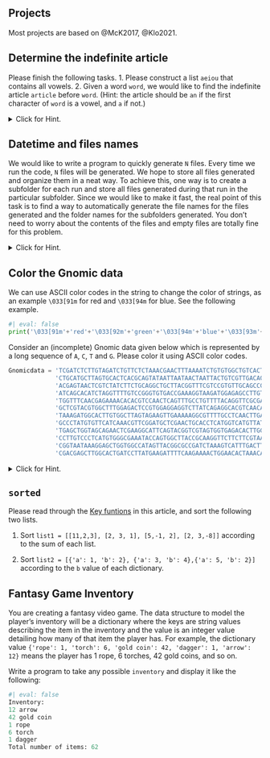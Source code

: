 
## Projects
Most projects are based on @McK2017, @Klo2021.


::: {#exr-}
## Determine the indefinite article
Please finish the following tasks.
1. Please construct a list `aeiou` that contains all vowels.
2. Given a word `word`, we would like to find the indefinite article `article` before `word`. (Hint: the article should be `an` if the first character of `word` is a vowel, and `a` if not.)
:::
<details>
<summary> Click for Hint.</summary>
::: {.solution}
Consider `in`, `.lower()` and `if` structure.
:::
</details>



::: {#exr-}
## Datetime and files names
We would like to write a program to quickly generate `N` files. Every time we run the code, `N` files will be generated. We hope to store all files generated and organize them in a neat way. To achieve this, one way is to create a subfolder for each run and store all files generated during that run in the particular subfolder. Since we would like to make it fast, the real point of this task is to find a way to automatically generate the file names for the files generated and the folder names for the subfolders generated. You don't need to worry about the contents of the files and empty files are totally fine for this problem.
:::
<details>
<summary>Click for Hint.</summary>
::: {.solution}
One way to automatically generate file names and folder names is to use the date and the time when the code is run. Please check `datetime` package for getting and formatting date/time, and `os` packages for playing with files and folders.
:::
</details>




::: {#exr-}
## Color the Gnomic data
We can use ASCII color codes in the string to change the color of strings, as an example `\033[91m` for red and `\033[94m` for blue. See the following example.
```python
#| eval: false
print('\033[91m'+'red'+'\033[92m'+'green'+'\033[94m'+'blue'+'\033[93m'+'yellow')
```
Consider an (incomplete) Gnomic data given below which is represented by a long sequence of `A`, `C`, `T` and `G`. Please color it using ASCII color codes.

```python
Gnomicdata = 'TCGATCTCTTGTAGATCTGTTCTCTAAACGAACTTTAAAATCTGTGTGGCTGTCACTCGG'\
             'CTGCATGCTTAGTGCACTCACGCAGTATAATTAATAACTAATTACTGTCGTTGACAGGAC'\
             'ACGAGTAACTCGTCTATCTTCTGCAGGCTGCTTACGGTTTCGTCCGTGTTGCAGCCGATC'\
             'ATCAGCACATCTAGGTTTTGTCCGGGTGTGACCGAAAGGTAAGATGGAGAGCCTTGTCCC'\
             'TGGTTTCAACGAGAAAACACACGTCCAACTCAGTTTGCCTGTTTTACAGGTTCGCGACGT'\
             'GCTCGTACGTGGCTTTGGAGACTCCGTGGAGGAGGTCTTATCAGAGGCACGTCAACATCT'\
             'TAAAGATGGCACTTGTGGCTTAGTAGAAGTTGAAAAAGGCGTTTTGCCTCAACTTGAACA'\
             'GCCCTATGTGTTCATCAAACGTTCGGATGCTCGAACTGCACCTCATGGTCATGTTATGGT'\
             'TGAGCTGGTAGCAGAACTCGAAGGCATTCAGTACGGTCGTAGTGGTGAGACACTTGGTGT'\
             'CCTTGTCCCTCATGTGGGCGAAATACCAGTGGCTTACCGCAAGGTTCTTCTTCGTAAGAA'\
             'CGGTAATAAAGGAGCTGGTGGCCATAGTTACGGCGCCGATCTAAAGTCATTTGACTTAGG'\
             'CGACGAGCTTGGCACTGATCCTTATGAAGATTTTCAAGAAAACTGGAACACTAAACATAG'
```
:::

<details>
<summary>Click for Hint.</summary>

::: {.solution}
## Hint
You may use `if` to do the conversion. Or you may use `dict` to do the conversion.
:::
</details>



::: {#exr-}
## `sorted`
Please read through the [Key funtions](https://docs.python.org/3/howto/sorting.html#key-functions) in this article, and sort the following two lists.

1. Sort `list1 = [[11,2,3], [2, 3, 1], [5,-1, 2], [2, 3,-8]]` according to the sum of each list.

2. Sort `list2 = [{'a': 1, 'b': 2}, {'a': 3, 'b': 4},{'a': 5, 'b': 2}]` according to the `b` value of each dictionary.

:::




::: {#exr-fantasyinventorycode}
## Fantasy Game Inventory

You are creating a fantasy video game. The data structure to model the player’s inventory will be a dictionary where the keys are string values describing the item in the inventory and the value is an integer value detailing how many of that item the player has. For example, the dictionary value `{'rope': 1, 'torch': 6, 'gold coin': 42, 'dagger': 1, 'arrow': 12}` means the player has 1 rope, 6 torches, 42 gold coins, and so on.

Write a program to take any possible `inventory` and display it like the following:

```python
#| eval: false
Inventory:
12 arrow
42 gold coin
1 rope
6 torch
1 dagger
Total number of items: 62
```
:::


